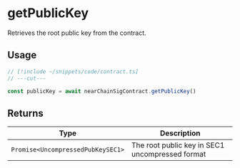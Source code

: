 # getPublicKey

Retrieves the root public key from the contract.

## Usage

```ts twoslash
// [!include ~/snippets/code/contract.ts]
// ---cut---

const publicKey = await nearChainSigContract.getPublicKey()
```

## Returns

| Type                              | Description                                     |
| --------------------------------- | ----------------------------------------------- |
| `Promise<UncompressedPubKeySEC1>` | The root public key in SEC1 uncompressed format |
